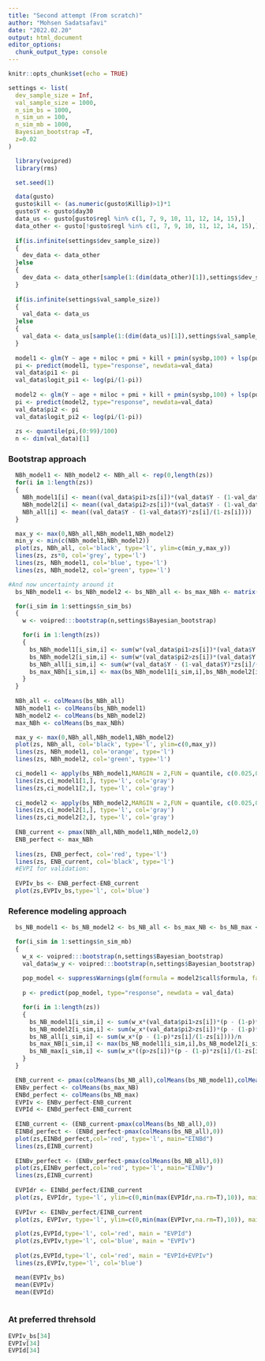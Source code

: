 ```yaml
---
title: "Second attempt (From scratch)"
author: "Mohsen Sadatsafavi"
date: "2022.02.20"
output: html_document
editor_options:
  chunk_output_type: console
---
```


```r
knitr::opts_chunk$set(echo = TRUE)
```

```r
settings <- list(
  dev_sample_size = Inf,
  val_sample_size = 1000,
  n_sim_bs = 1000,
  n_sim_un = 100,
  n_sim_mb = 1000,
  Bayesian_bootstrap =T,
  z=0.02
)

```



```r
  library(voipred)
  library(rms)

  set.seed(1)

  data(gusto)
  gusto$kill <- (as.numeric(gusto$Killip)>1)*1
  gusto$Y <- gusto$day30
  data_us <- gusto[gusto$regl %in% c(1, 7, 9, 10, 11, 12, 14, 15),]
  data_other <- gusto[!gusto$regl %in% c(1, 7, 9, 10, 11, 12, 14, 15),]
  
  if(is.infinite(settings$dev_sample_size))
  {
    dev_data <- data_other
  }else
  {
    dev_data <- data_other[sample(1:(dim(data_other)[1]),settings$dev_sample_size,F),]
  }
  
  if(is.infinite(settings$val_sample_size))
  {
    val_data <- data_us
  }else
  {
    val_data <- data_us[sample(1:(dim(data_us)[1]),settings$val_sample_size,F),]  #data is for external validation
  }
  
  model1 <- glm(Y ~ age + miloc + pmi + kill + pmin(sysbp,100) + lsp(pulse,50), data=dev_data, family=binomial(link="logit"))
  pi <- predict(model1, type="response", newdata=val_data)
  val_data$pi1 <- pi
  val_data$logit_pi1 <- log(pi/(1-pi))
  
  model2 <- glm(Y ~ age + miloc + pmi + kill + pmin(sysbp,100) + lsp(pulse,50) + htn + smk + prevcabg + prevcvd, data=dev_data, family=binomial(link="logit"))
  pi <- predict(model2, type="response", newdata=val_data)
  val_data$pi2 <- pi
  val_data$logit_pi2 <- log(pi/(1-pi))
  
  zs <- quantile(pi,(0:99)/100)
  n <- dim(val_data)[1]
```


### Bootstrap approach
```R
  NBh_model1 <- NBh_model2 <- NBh_all <- rep(0,length(zs))
  for(i in 1:length(zs))
  {
    NBh_model1[i] <- mean((val_data$pi1>zs[i])*(val_data$Y - (1-val_data$Y)*zs[i]/(1-zs[i])))
    NBh_model2[i] <- mean((val_data$pi2>zs[i])*(val_data$Y - (1-val_data$Y)*zs[i]/(1-zs[i])))
    NBh_all[i] <- mean((val_data$Y - (1-val_data$Y)*zs[i]/(1-zs[i])))
  }

  max_y <- max(0,NBh_all,NBh_model1,NBh_model2)
  min_y <- min(c(NBh_model1,NBh_model2))
  plot(zs, NBh_all, col='black', type='l', ylim=c(min_y,max_y))
  lines(zs, zs*0, col='grey', type='l')
  lines(zs, NBh_model1, col='blue', type='l')
  lines(zs, NBh_model2, col='green', type='l')

#And now uncertainty around it
  bs_NBh_model1 <- bs_NBh_model2 <- bs_NBh_all <- bs_max_NBh <- matrix(0, nrow=settings$n_sim_bs, ncol=length(zs))

  for(i_sim in 1:settings$n_sim_bs)
  {
    w <- voipred:::bootstrap(n,settings$Bayesian_bootstrap)

    for(i in 1:length(zs))
    {
      bs_NBh_model1[i_sim,i] <- sum(w*(val_data$pi1>zs[i])*(val_data$Y - (1-val_data$Y)*zs[i]/(1-zs[i])))/n
      bs_NBh_model2[i_sim,i] <- sum(w*(val_data$pi2>zs[i])*(val_data$Y - (1-val_data$Y)*zs[i]/(1-zs[i])))/n
      bs_NBh_all[i_sim,i] <- sum(w*(val_data$Y - (1-val_data$Y)*zs[i]/(1-zs[i])))/n
      bs_max_NBh[i_sim,i] <- max(bs_NBh_model1[i_sim,i],bs_NBh_model2[i_sim,i],bs_NBh_all[i_sim,i],0)
    }
  }
  
  NBh_all <- colMeans(bs_NBh_all)
  NBh_model1 <- colMeans(bs_NBh_model1)
  NBh_model2 <- colMeans(bs_NBh_model2)
  max_NBh <- colMeans(bs_max_NBh)

  max_y <- max(0,NBh_all,NBh_model1,NBh_model2)
  plot(zs, NBh_all, col='black', type='l', ylim=c(0,max_y))
  lines(zs, NBh_model1, col='orange', type='l')
  lines(zs, NBh_model2, col='green', type='l')

  ci_model1 <- apply(bs_NBh_model1,MARGIN = 2,FUN = quantile, c(0.025,0.975))
  lines(zs,ci_model1[1,], type='l', col='gray')
  lines(zs,ci_model1[2,], type='l', col='gray')
  
  ci_model2 <- apply(bs_NBh_model2,MARGIN = 2,FUN = quantile, c(0.025,0.975))
  lines(zs,ci_model2[1,], type='l', col='gray')
  lines(zs,ci_model2[2,], type='l', col='gray')
  
  ENB_current <- pmax(NBh_all,NBh_model1,NBh_model2,0)
  ENB_perfect <- max_NBh
  
  lines(zs, ENB_perfect, col='red', type='l')
  lines(zs, ENB_current, col='black', type='l')
  #EVPI for validation:
  
  EVPIv_bs <- ENB_perfect-ENB_current
  plot(zs,EVPIv_bs,type='l', col='blue')
```







###  Reference modeling approach
```R
  bs_NB_model1 <- bs_NB_model2 <- bs_NB_all <- bs_max_NB <- bs_NB_max <- matrix(0, nrow=settings$n_sim_mb, ncol=length(zs))

  for(i_sim in 1:settings$n_sim_mb)
  {
    w_x <- voipred:::bootstrap(n,settings$Bayesian_bootstrap)
    val_data$w_y <- voipred:::bootstrap(n,settings$Bayesian_bootstrap)
    
    pop_model <- suppressWarnings(glm(formula = model2$call$formula, family=binomial(link="logit"), data=val_data, weights = w_y))
    
    p <- predict(pop_model, type="response", newdata = val_data)

    for(i in 1:length(zs))
    {
      bs_NB_model1[i_sim,i] <- sum(w_x*(val_data$pi1>zs[i])*(p - (1-p)*zs[i]/(1-zs[i])))/n
      bs_NB_model2[i_sim,i] <- sum(w_x*(val_data$pi2>zs[i])*(p - (1-p)*zs[i]/(1-zs[i])))/n
      bs_NB_all[i_sim,i] <- sum(w_x*(p - (1-p)*zs[i]/(1-zs[i])))/n
      bs_max_NB[i_sim,i] <- max(bs_NB_model1[i_sim,i],bs_NB_model2[i_sim,i],bs_NB_all[i_sim,i],0)
      bs_NB_max[i_sim,i] <- sum(w_x*((p>zs[i])*(p - (1-p)*zs[i]/(1-zs[i]))))/n
    }
  }

  ENB_current <- pmax(colMeans(bs_NB_all),colMeans(bs_NB_model1),colMeans(bs_NB_model2),0)
  ENBv_perfect <- colMeans(bs_max_NB)
  ENBd_perfect <- colMeans(bs_NB_max)
  EVPIv <- ENBv_perfect-ENB_current
  EVPId <- ENBd_perfect-ENB_current
  
  EINB_current <- (ENB_current-pmax(colMeans(bs_NB_all),0)) 
  EINBd_perfect <- (ENBd_perfect-pmax(colMeans(bs_NB_all),0))
  plot(zs,EINBd_perfect,col='red', type='l', main="EINBd")
  lines(zs,EINB_current)
  
  EINBv_perfect <- (ENBv_perfect-pmax(colMeans(bs_NB_all),0))
  plot(zs,EINBv_perfect,col='red', type='l', main="EINBv")
  lines(zs,EINB_current)
  
  EVPIdr <- EINBd_perfect/EINB_current
  plot(zs, EVPIdr, type='l', ylim=c(0,min(max(EVPIdr,na.rm=T),10)), main="EVPIdr")
  
  EVPIvr <- EINBv_perfect/EINB_current
  plot(zs, EVPIvr, type='l', ylim=c(0,min(max(EVPIvr,na.rm=T),10)), main="EVPIvr")

  plot(zs,EVPId,type='l', col='red', main = "EVPId")
  plot(zs,EVPIv,type='l', col='blue', main = "EVPIv")
  
  plot(zs,EVPId,type='l', col='red', main = "EVPId+EVPIv")
  lines(zs,EVPIv,type='l', col='blue')

  mean(EVPIv_bs)
  mean(EVPIv)
  mean(EVPId)
  
```


### At preferred threhsold

```r
EVPIv_bs[34]
EVPIv[34]
EVPId[34]
```



